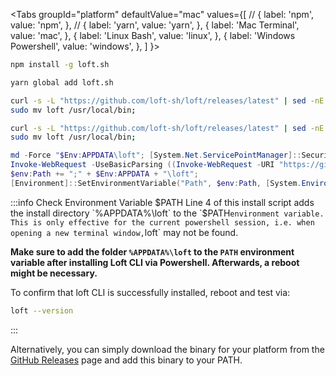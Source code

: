 

<Tabs
  groupId="platform"
  defaultValue="mac"
  values={[
  //  { label: 'npm', value: 'npm', },
  //  { label: 'yarn', value: 'yarn', },
    { label: 'Mac Terminal', value: 'mac', },
    { label: 'Linux Bash', value: 'linux', },
    { label: 'Windows Powershell', value: 'windows', },
  ]
}>
<TabItem value="npm">

```bash
npm install -g loft.sh
```

</TabItem>
<TabItem value="yarn">

```bash
yarn global add loft.sh
```

</TabItem>
<TabItem value="mac">

```bash
curl -s -L "https://github.com/loft-sh/loft/releases/latest" | sed -nE 's!.*"([^"]*loft-darwin-amd64)".*!https://github.com\1!p' | xargs -n 1 curl -L -o loft && chmod +x loft;
sudo mv loft /usr/local/bin;
```

</TabItem>
<TabItem value="linux">

```bash
curl -s -L "https://github.com/loft-sh/loft/releases/latest" | sed -nE 's!.*"([^"]*loft-linux-amd64)".*!https://github.com\1!p' | xargs -n 1 curl -L -o loft && chmod +x loft;
sudo mv loft /usr/local/bin;
```

</TabItem>
<TabItem value="windows">

```powershell {4}
md -Force "$Env:APPDATA\loft"; [System.Net.ServicePointManager]::SecurityProtocol = [System.Net.SecurityProtocolType]'Tls,Tls11,Tls12';
Invoke-WebRequest -UseBasicParsing ((Invoke-WebRequest -URI "https://github.com/loft-sh/loft/releases/latest" -UseBasicParsing).Content -replace "(?ms).*`"([^`"]*loft-windows-amd64.exe)`".*","https://github.com/`$1") -o $Env:APPDATA\loft\loft.exe;
$env:Path += ";" + $Env:APPDATA + "\loft";
[Environment]::SetEnvironmentVariable("Path", $env:Path, [System.EnvironmentVariableTarget]::User);
```

:::info Check Environment Variable $PATH
Line 4 of this install script adds the install directory `%APPDATA%\loft` to the `$PATH` environment variable. This is only effective for the current powershell session, i.e. when opening a new terminal window, `loft` may not be found.

**Make sure to add the folder `%APPDATA%\loft` to the `PATH` environment variable after installing Loft CLI via Powershell. Afterwards, a reboot might be necessary.**

To confirm that loft CLI is successfully installed, reboot and test via:
```bash
loft --version
```
:::

</TabItem>
</Tabs>

Alternatively, you can simply download the binary for your platform from the [GitHub Releases](https://github.com/loft-sh/loft/releases) page and add this binary to your PATH.
